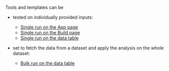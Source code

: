 Tools and templates can be 
- tested on individually provided inputs:
    * [Single run on the App page](/templates/single-run#on-the-tool-app-page)
    * [Single run on the Build page](/templates/single-run#on-the-build-page)
    * [Single run on the data table](/templates/bulk-run#on-the-data-table-page)

- set to fetch the data from a dataset and apply the analysis on the whole dataset:
    * [Bulk run on the data table](/templates/bulk-run#on-the-data-table-page)